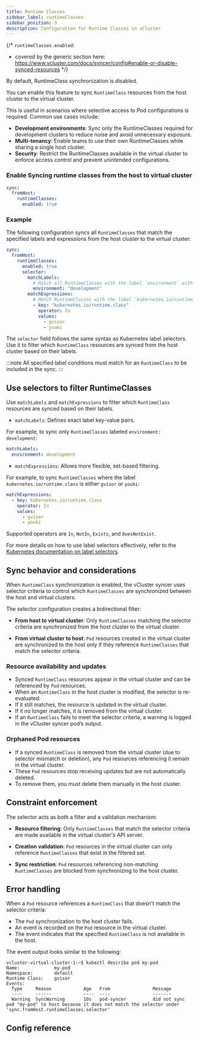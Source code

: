 ```yaml
---
title: Runtime Classes
sidebar_label: runtimeClasses
sidebar_position: 3
description: Configuration for Runtime Classes in vCluster
---
```



{/*
`runtimeClasses.enabled`:
- covered by the generic section here: https://www.vcluster.com/docs/syncer/config#enable-or-disable-synced-resources
*/}

By default, RuntimeClass synchronization is disabled.

You can enable this feature to sync `RuntimeClass` resources from the host cluster to the virtual cluster.

This is useful in scenarios where selective access to Pod configurations is required. Common use cases include:

- **Development environments**: Sync only the RuntimeClasses required for development clusters to reduce noise and avoid unnecessary exposure.
- **Multi-tenancy**: Enable teams to use their own RuntimeClasses while sharing a single host cluster.
- **Security**: Restrict the RuntimeClasses available in the virtual cluster to enforce access control and prevent unintended configurations.

### Enable Syncing runtime classes from the host to virtual cluster


```YAML
sync:
  fromHost:
    runtimeClasses:
      enabled: true
```

<!-- vale off -->
### Example

The following configuration syncs all `RuntimeClasses` that match the specified labels and expressions from the host cluster to the virtual cluster:

```YAML
sync:
  fromHost:
    runtimeClasses:
      enabled: true
      selector:
        matchLabels:
          # Match all RuntimeClasses with the label `environment` with value `development`
          environment: "development"
        matchExpressions:
          # Match RuntimeClasses with the label `kubernetes.io/runtime.class` that are either `gvisor` or `youki`
          - key: "kubernetes.io/runtime.class"
            operator: In
            values:
              - gvisor
              - youki
```

The `selector` field follows the same syntax as Kubernetes label selectors. Use it to filter which `RuntimeClass` resources are synced from the host cluster based on their labels.

:::note
All specified label conditions must match for an `RuntimeClass` to be included in the sync.
:::


## Use selectors to filter RuntimeClasses

Use `matchLabels` and `matchExpressions` to filter which `RuntimeClass` resources are synced based on their labels.

- `matchLabels`: Defines exact label key-value pairs.

For example, to sync only `RuntimeClasses` labeled `environment: development`:

```yaml
matchLabels:
  environment: development
  ```

- `matchExpressions`: Allows more flexible, set-based filtering.

For example, to sync `RuntimeClasses` where the label `kubernetes.io/runtime.class` is either `gvisor` or `youki`:

```yaml
matchExpressions:
  - key: kubernetes.io/runtime.class
    operator: In
    values:
      - gvisor
      - youki
  ```
Supported operators are `In`, `NotIn`, `Exists`, and `DoesNotExist`.

For more details on how to use label selectors effectively, refer to the [Kubernetes documentation on label selectors](https://kubernetes.io/docs/concepts/overview/working-with-objects/labels/#resources-that-support-set-based-requirements).

## Sync behavior and considerations

When `RuntimeClass` synchronization is enabled, the vCluster syncer uses selector criteria to control which `RuntimeClasses` are synchronized between the host and virtual clusters.

The selector configuration creates a bidirectional filter:

- **From host to virtual cluster**: Only `RuntimeClasses` matching the selector criteria are synchronized from the host cluster to the virtual cluster.

- **From virtual cluster to host**: `Pod` resources created in the virtual cluster are synchronized to the host only if they reference `RuntimeClasses` that match the selector criteria.

### Resource availability and updates

- Synced `RuntimeClass` resources appear in the virtual cluster and can be referenced by `Pod` resources.
- When an `RuntimeClass` in the host cluster is modified, the selector is re-evaluated:
- If it still matches, the resource is updated in the virtual cluster.
- If it no longer matches, it is removed from the virtual cluster.
- If an `RuntimeClass` fails to meet the selector criteria, a warning is logged in the vCluster syncer pod’s output.

### Orphaned Pod resources

- If a synced `RuntimeClass` is removed from the virtual cluster (due to selector mismatch or deletion), any `Pod` resources referencing it remain in the virtual cluster.
- These `Pod` resources stop receiving updates but are not automatically deleted.
- To remove them, you must delete them manually in the host cluster.

## Constraint enforcement

The selector acts as both a filter and a validation mechanism:

- **Resource filtering**: Only `RuntimeClasses` that match the selector criteria are made available in the virtual cluster's API server.

- **Creation validation**: `Pod` resources in the virtual cluster can only reference `RuntimeClasses` that exist in the filtered set.

- **Sync restriction**: `Pod` resources referencing non-matching `RuntimeClasses` are blocked from synchronizing to the host cluster.

## Error handling

When a `Pod` resource references a `RuntimeClass` that doesn't match the selector criteria:

- The `Pod` synchronization to the host cluster fails.
- An event is recorded on the `Pod` resource in the virtual cluster.
- The event indicates that the specified `RuntimeClass` is not available in the host.

The event output looks similar to the following:

```shell
vcluster-virtual-cluster-1:~$ kubectl describe pod my-pod
Name:             my-pod
Namespace:        default
Runtime Class:    gvisor
Events:
  Type     Reason            Age   From                Message
  ----     ------            ----  ----                -------
  Warning  SyncWarning       10s   pod-syncer          did not sync pod "my-pod" to host because it does not match the selector under 'sync.fromHost.runtimeClasses.selector'
```

## Config reference

<EnableSwitch/>
